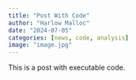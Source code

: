 ```yaml
---
title: "Post With Code"
author: "Harlow Malloc"
date: "2024-07-05"
categories: [news, code, analysis]
image: "image.jpg"
---
```


This is a post with executable code.
